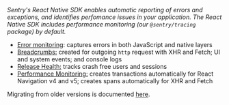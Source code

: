 <Note>

_Sentry's React Native SDK enables automatic reporting of errors and exceptions, and identifies perfomance issues in your application. The React Native SDK includes performance monitoring (our `@sentry/tracing` package) by default._

- [Error monitoring](/product/error-monitoring/): captures errors in both JavaScript and native layers
- [Breadcrumbs:](/platforms/react-native/enriching-events/breadcrumbs/) created for outgoing `http` request with XHR and Fetch; UI and system events; and console logs
- [Release Health:](product/releases/health/) tracks crash free users and sessions
- [Performance Monitoring:](/product/performance/) creates transactions automatically for React Navigation v4 and v5; creates spans automatically for XHR and Fetch

Migrating from older versions is documented [here](./migration/).

</Note>
